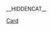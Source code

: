 __HIDDENCAT__
{{WPSS-cat}}
{{Stub Category|article=电子[[卡牌游戏|卡牌游戏]]|newstub=card-videogame-stub|category=电子卡牌游戏}}

[[Category:各类型电子游戏小作品|Card]]